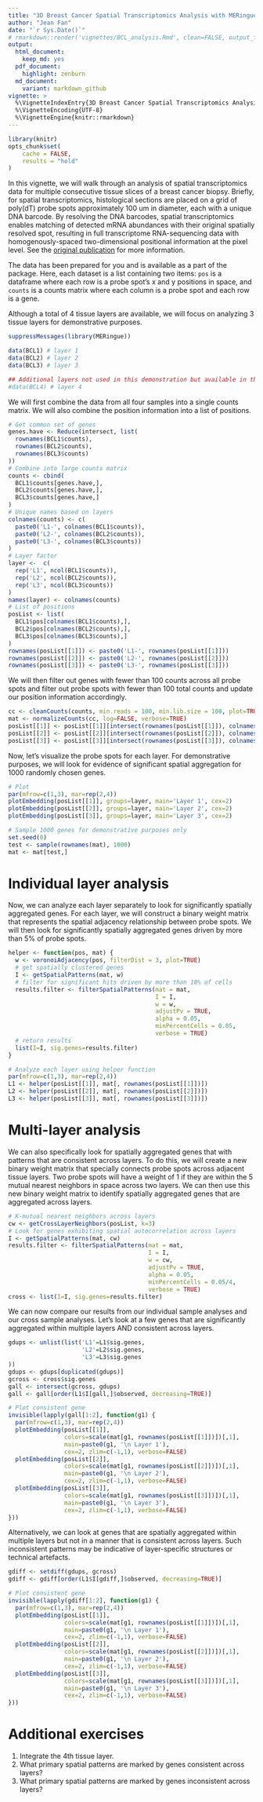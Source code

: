 ```yaml
---
title: "3D Breast Cancer Spatial Transcriptomics Analysis with MERingue"
author: "Jean Fan"
date: "`r Sys.Date()`"
# rmarkdown::render('vignettes/BCL_analysis.Rmd', clean=FALSE, output_format='all')
output:
  html_document:
    keep_md: yes
  pdf_document: 
    highlight: zenburn
  md_document:
    variant: markdown_github
vignette: >
  %\VignetteIndexEntry{3D Breast Cancer Spatial Transcriptomics Analysis with MERingue}
  %\VignetteEncoding{UTF-8}
  %\VignetteEngine{knitr::rmarkdown}
---
```


```r
library(knitr)
opts_chunk$set(
    cache = FALSE, 
    results = "hold"
)
```

In this vignette, we will walk through an analysis of spatial transcriptomics data for multiple consecutive tissue slices of a breast cancer biopsy. Briefly, for spatial transcriptomics, histological sections are placed on a grid of poly(dT) probe spots approximately 100 um in diameter, each with a unique DNA barcode. By resolving the DNA barcodes, spatial transcriptomics enables matching of detected mRNA abundances with their original spatially resolved spot, resulting in full transcriptome RNA-sequencing data with homogenously-spaced two-dimensional positional information at the pixel level. See the [original publication](http://science.sciencemag.org/content/353/6294/78) for more information.

The data has been prepared for you and is available as a part of the package. Here, each dataset is a list containing two items: `pos` is a dataframe where each row is a probe spot's x and y positions in space, and `counts` is a counts matrix where each column is a probe spot and each row is a gene.

Although a total of 4 tissue layers are available, we will focus on analyzing 3 tissue layers for demonstrative purposes.

```r
suppressMessages(library(MERingue))

data(BCL1) # layer 1
data(BCL2) # layer 2
data(BCL3) # layer 3

## Additional layers not used in this demonstration but available in the package
#data(BCL4) # layer 4
```

We will first combine the data from all four samples into a single counts matrix. We will also combine the position information into a list of positions. 

```r
# Get common set of genes
genes.have <- Reduce(intersect, list(
  rownames(BCL1$counts),
  rownames(BCL2$counts),
  rownames(BCL3$counts)
))
# Combine into large counts matrix
counts <- cbind(
  BCL1$counts[genes.have,],
  BCL2$counts[genes.have,],
  BCL3$counts[genes.have,]
)
# Unique names based on layers
colnames(counts) <- c(
  paste0('L1-', colnames(BCL1$counts)),
  paste0('L2-', colnames(BCL2$counts)),
  paste0('L3-', colnames(BCL3$counts))
)
# Layer factor
layer <-  c(
  rep('L1', ncol(BCL1$counts)),
  rep('L2', ncol(BCL2$counts)),
  rep('L3', ncol(BCL3$counts))
)
names(layer) <- colnames(counts)
# List of positions
posList <- list(
  BCL1$pos[colnames(BCL1$counts),],
  BCL2$pos[colnames(BCL2$counts),],
  BCL3$pos[colnames(BCL3$counts),]
)
rownames(posList[[1]]) <- paste0('L1-', rownames(posList[[1]]))
rownames(posList[[2]]) <- paste0('L2-', rownames(posList[[2]]))
rownames(posList[[3]]) <- paste0('L3-', rownames(posList[[3]]))
```

We will then filter out genes with fewer than 100 counts across all probe spots and filter out probe spots with fewer than 100 total counts and update our position information accordingly. 

```r
cc <- cleanCounts(counts, min.reads = 100, min.lib.size = 100, plot=TRUE)
mat <- normalizeCounts(cc, log=FALSE, verbose=TRUE)
posList[[1]] <- posList[[1]][intersect(rownames(posList[[1]]), colnames(mat)),]
posList[[2]] <- posList[[2]][intersect(rownames(posList[[2]]), colnames(mat)),]
posList[[3]] <- posList[[3]][intersect(rownames(posList[[3]]), colnames(mat)),]
```

Now, let's visualize the probe spots for each layer. For demonstrative purposes, we will look for evidence of significant spatial aggregation for 1000 randomly chosen genes. 

```r
# Plot
par(mfrow=c(1,3), mar=rep(2,4))
plotEmbedding(posList[[1]], groups=layer, main='Layer 1', cex=2)
plotEmbedding(posList[[2]], groups=layer, main='Layer 2', cex=2)
plotEmbedding(posList[[3]], groups=layer, main='Layer 3', cex=2)

# Sample 1000 genes for demonstrative purposes only
set.seed(0)
test <- sample(rownames(mat), 1000)
mat <- mat[test,]
```

# Individual layer analysis

Now, we can analyze each layer separately to look for significantly spatially aggregated genes. For each layer, we will construct a binary weight matrix that represents the spatial adjacency relationship between probe spots. We will then look for significantly spatially aggregated genes driven by more than 5% of probe spots. 

```r
helper <- function(pos, mat) {
  w <- voronoiAdjacency(pos, filterDist = 3, plot=TRUE)
  # get spatially clustered genes
  I <- getSpatialPatterns(mat, w)
  # filter for significant hits driven by more than 10% of cells
  results.filter <- filterSpatialPatterns(mat = mat,
                                          I = I,
                                          w = w,
                                          adjustPv = TRUE,
                                          alpha = 0.05,
                                          minPercentCells = 0.05,
                                          verbose = TRUE)
  # return results
  list(I=I, sig.genes=results.filter)
}

# Analyze each layer using helper function
par(mfrow=c(1,3), mar=rep(2,4))
L1 <- helper(posList[[1]], mat[, rownames(posList[[1]])])
L2 <- helper(posList[[2]], mat[, rownames(posList[[2]])])
L3 <- helper(posList[[3]], mat[, rownames(posList[[3]])])
````

# Multi-layer analysis

We can also specifically look for spatially aggregated genes that with patterns that are consistent across layers. To do this, we will create a new binary weight matrix that specially connects probe spots across adjacent tissue layers. Two probe spots will have a weight of 1 if they are within the 5 mutual nearest neighbors in space across two layers. We can then use this new binary weight matrix to identify spatially aggregated genes that are aggregated across layers. 

```r
# K-mutual nearest neighbors across layers
cw <- getCrossLayerNeighbors(posList, k=3)
# Look for genes exhibiting spatial autocorrelation across layers
I <- getSpatialPatterns(mat, cw)
results.filter <- filterSpatialPatterns(mat = mat,
                                        I = I,
                                        w = cw,
                                        adjustPv = TRUE,
                                        alpha = 0.05,
                                        minPercentCells = 0.05/4,
                                        verbose = TRUE)
cross <- list(I=I, sig.genes=results.filter)
```

We can now compare our results from our individual sample analyses and our cross sample analyses. Let's look at a few genes that are significantly aggregated within multiple layers AND consistent across layers.

```r
gdups <- unlist(list('L1'=L1$sig.genes, 
                     'L2'=L2$sig.genes, 
                     'L3'=L3$sig.genes
))
gdups <- gdups[duplicated(gdups)]
gcross <- cross$sig.genes
gall <- intersect(gcross, gdups)
gall <- gall[order(L1$I[gall,]$observed, decreasing=TRUE)]

# Plot consistent gene
invisible(lapply(gall[1:2], function(g1) {
  par(mfrow=c(1,3), mar=rep(2,4))
  plotEmbedding(posList[[1]], 
                colors=scale(mat[g1, rownames(posList[[1]])])[,1], 
                main=paste0(g1, '\n Layer 1'),
                cex=2, zlim=c(-1,1), verbose=FALSE)
  plotEmbedding(posList[[2]], 
                colors=scale(mat[g1, rownames(posList[[2]])])[,1], 
                main=paste0(g1, '\n Layer 2'), 
                cex=2, zlim=c(-1,1), verbose=FALSE)
  plotEmbedding(posList[[3]], 
                colors=scale(mat[g1, rownames(posList[[3]])])[,1], 
                main=paste0(g1, '\n Layer 3'), 
                cex=2, zlim=c(-1,1), verbose=FALSE)
}))

```

Alternatively, we can look at genes that are spatially aggregated within multiple layers but not in a manner that is consistent across layers. Such inconsistent patterns may be indicative of layer-specific structures or technical artefacts. 

```r
gdiff <- setdiff(gdups, gcross)
gdiff <- gdiff[order(L1$I[gdiff,]$observed, decreasing=TRUE)]

# Plot consistent gene
invisible(lapply(gdiff[1:2], function(g1) {
  par(mfrow=c(1,3), mar=rep(2,4))
  plotEmbedding(posList[[1]], 
                colors=scale(mat[g1, rownames(posList[[1]])])[,1], 
                main=paste0(g1, '\n Layer 1'),
                cex=2, zlim=c(-1,1), verbose=FALSE)
  plotEmbedding(posList[[2]], 
                colors=scale(mat[g1, rownames(posList[[2]])])[,1], 
                main=paste0(g1, '\n Layer 2'), 
                cex=2, zlim=c(-1,1), verbose=FALSE)
  plotEmbedding(posList[[3]], 
                colors=scale(mat[g1, rownames(posList[[3]])])[,1], 
                main=paste0(g1, '\n Layer 3'), 
                cex=2, zlim=c(-1,1), verbose=FALSE)
}))
```

# Additional exercises

1. Integrate the 4th tissue layer.
2. What primary spatial patterns are marked by genes consistent across layers?
3. What primary spatial patterns are marked by genes inconsistent across layers?
